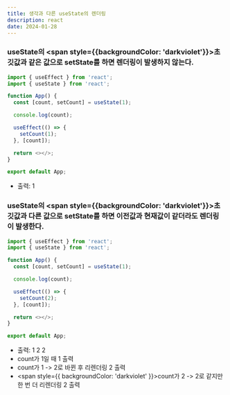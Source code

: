 ```yaml
---
title: 생각과 다른 useState의 렌더링
description: react
date: 2024-01-28
---
```


### useState의 <span style={{backgroundColor: 'darkviolet'}}>초깃값과 같은 값</span>으로 setState를 하면 렌더링이 발생하지 않는다.

```javascript
import { useEffect } from 'react';
import { useState } from 'react';

function App() {
  const [count, setCount] = useState(1);

  console.log(count);

  useEffect(() => {
    setCount(1);
  }, [count]);

  return <></>;
}

export default App;
```

- 출력: 1

### useState의 <span style={{backgroundColor: 'darkviolet'}}>초깃값과 다른 값</span>으로 setState를 하면 이전값과 현재값이 같더라도 렌더링이 발생한다.

```javascript
import { useEffect } from 'react';
import { useState } from 'react';

function App() {
  const [count, setCount] = useState(1);

  console.log(count);

  useEffect(() => {
    setCount(2);
  }, [count]);

  return <></>;
}

export default App;
```

- 출력: 1 2 2
- count가 1일 때 1 출력
- count가 1 -> 2로 바뀐 후 리렌더링 2 출력
- <span style={{ backgroundColor: 'darkviolet' }}>count가 2 -> 2로 같지만 한 번 더 리렌더링 2 출력</span>
